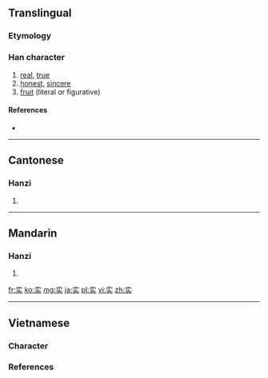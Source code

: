 {{also|實|実}}
==Translingual==
{{stroke order|type=animate}}
{{ja-forms|[[実]]|实|[[實]]}}

===Etymology===
{{Han simp|實|f=貫|t=头}}

===Han character===
{{Han char|rn=40|rad=宀|as=05|sn=8|four=|canj=十卜大 (JYK)|ids=⿱[[宀]][[头]]}}

# [[real]], [[true]]
# [[honest]], [[sincere]]
# [[fruit]] (literal or figurative)

====References====
* {{Han ref|kx=0284.081|dkj=07123|dj=0561.090|hdz=20923.020|uh=5B9E|ud=23454}}

----

==Cantonese==

===Hanzi===
{{yue-hanzi|jyut=[[sat6]]|y=sat6|tra=實}}

# {{defn|lang=yue|sort=宀05}}

----

==Mandarin==

===Hanzi===
{{cmn-hanzi|tra=實|pin=[[shí]] ([[shi2]])|wg=shih<sup>2</sup>}}

# {{defn|lang=cmn|sort=宀05}}

[[fr:实]]
[[ko:实]]
[[mg:实]]
[[ja:实]]
[[pl:实]]
[[vi:实]]
[[zh:实]]

----

==Vietnamese==

===Character===
{{vi-readings|hv=thực, chí, thật|nom=thật, thiệt, thực|rs=宀05}}

===References===
{{R:WinVNKey:Lê Sơn Thanh}}
